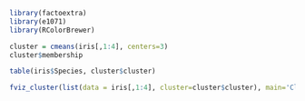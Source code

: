 ```{r}
library(factoextra)
library(e1071)
library(RColorBrewer)
```
```{r}
cluster = cmeans(iris[,1:4], centers=3)
cluster$membership
```

```{r}
table(iris$Species, cluster$cluster)
```
```{r}
fviz_cluster(list(data = iris[,1:4], cluster=cluster$cluster), main='Clusters', ggtheme=theme_classic())
```


